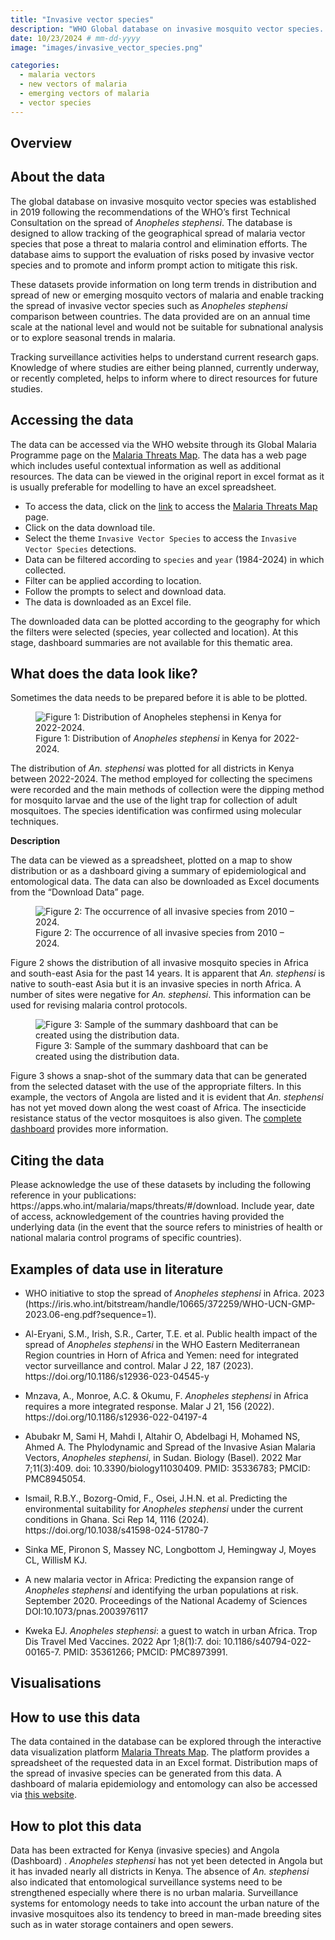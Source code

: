 ```yaml
---
title: "Invasive vector species"
description: "WHO Global database on invasive mosquito vector species. At present, the database contains data on detection of *Anopheles stephensi* outside of its native ecosystems."
date: 10/23/2024 # mm-dd-yyyy
image: "images/invasive_vector_species.png"

categories:
  - malaria vectors
  - new vectors of malaria
  - emerging vectors of malaria
  - vector species
---
```


::: {.page-tabs .panel-tabset}

## Overview

<h2>About the data</h2>

The global database on invasive mosquito vector species was established in 2019 following the recommendations of the WHO's first Technical Consultation on the spread of *Anopheles stephensi*. The database is designed to allow tracking of the geographical spread of malaria vector species that pose a threat to malaria control and elimination efforts. The database aims to support the evaluation of risks posed by invasive vector species and to promote and inform prompt action to mitigate this risk.

These datasets provide information on long term trends in distribution and spread of new or emerging mosquito vectors of malaria and enable tracking the spread of invasive vector species such as *Anopheles stephensi* comparison between countries. The data provided are on an annual time scale at the national level and would not be suitable for subnational analysis or to explore seasonal trends in malaria.

Tracking surveillance activities helps to understand current research gaps. Knowledge of where studies are either being planned, currently underway, or recently completed, helps to inform where to direct resources for future studies.

<h2>Accessing the data</H2>

The data can be accessed via the WHO website through its Global Malaria Programme page on the [Malaria Threats Map](https://apps.who.int/malaria/maps/threats/#/stories?theme=prevention).  The data has a web page which includes useful contextual information as well as additional resources. The data can be viewed in the original report in excel format as it is usually preferable for modelling to have an excel spreadsheet.

- To access the data, click on the [link](https://apps.who.int/malaria/maps/threats) to access the [Malaria Threats Map](https://apps.who.int/malaria/maps/threats/) page. 
- Click on the data download tile. 
- Select the theme `Invasive Vector Species` to access the `Invasive Vector Species` detections. 
- Data can be filtered according to `species` and `year` (1984-2024) in which collected. 
- Filter can be applied according to location. 
- Follow the prompts to select and download data. 
- The data is downloaded as an Excel file. 


The downloaded data can be plotted according to the geography for which the filters were selected (species, year collected and location). At this stage, dashboard summaries are not available for this thematic area.

<h2>What does the data look like?</h2>

Sometimes the data needs to be prepared before it is able to be plotted.

![Figure 1: Distribution of *Anopheles stephensi* in Kenya for 2022-2024.](images/distributionn_of_anopheles_stephensi_kenya.png){fig-align="left"}

The distribution of *An. stephensi* was plotted for all districts in Kenya between 2022-2024. The method employed for collecting the specimens were recorded and the main methods of collection were the dipping method for mosquito larvae and the use of the light trap for collection of adult mosquitoes. The species identification was confirmed using molecular techniques.

**Description**

The data can be viewed as a spreadsheet, plotted on a map to show distribution or as a dashboard giving a summary of epidemiological and entomological data. The data can also be downloaded as Excel documents from the "Download Data" page.

![Figure 2: The occurrence of all invasive species from 2010 – 2024.](images/occurance_of_invasive_species.png){fig-align="left"}

Figure 2 shows the distribution of all invasive mosquito species in Africa and south-east Asia for the past 14 years. It is apparent that *An. stephensi* is native to south-east Asia but it is an invasive species in north Africa. A number of sites were negative for *An. stephensi*. This information can be used for revising malaria control protocols.

![Figure 3: Sample of the summary dashboard that can be created using the distribution data.](images/summary_dashboard.png){fig-align="left"}

Figure 3 shows a snap-shot of the summary data that can be generated from the selected dataset with the use of the appropriate filters. In this example, the vectors of Angola are listed and it is evident that *An. stephensi* has not yet moved down along the west coast of Africa. The insecticide resistance status of the vector mosquitoes is also given. The [complete dashboard](https://apps.who.int/malaria/maps/threats/#/dashboards?country=AO&theme=prevention) provides more information.

<h2>Citing the data</h2>

Please acknowledge the use of these datasets by including the following reference in your publications: https://apps.who.int/malaria/maps/threats/#/download. Include year, date of access, acknowledgement of the countries having provided the underlying data (in the event that the source refers to ministries of health or national malaria control programs of specific countries).

<h2>Examples of data use in literature</h2>

- WHO initiative to stop the spread of *Anopheles stephensi* in Africa. 2023 (https://iris.who.int/bitstream/handle/10665/372259/WHO-UCN-GMP-2023.06-eng.pdf?sequence=1). 

- Al-Eryani, S.M., Irish, S.R., Carter, T.E. et al. Public health impact of the spread of *Anopheles stephensi* in the WHO Eastern Mediterranean Region countries in Horn of Africa and Yemen: need for integrated vector surveillance and control. Malar J 22, 187 (2023). https://doi.org/10.1186/s12936-023-04545-y

- Mnzava, A., Monroe, A.C. & Okumu, F. *Anopheles stephensi* in Africa requires a more integrated response. Malar J 21, 156 (2022). https://doi.org/10.1186/s12936-022-04197-4

- Abubakr M, Sami H, Mahdi I, Altahir O, Abdelbagi H, Mohamed NS, Ahmed A. The Phylodynamic and Spread of the Invasive Asian Malaria Vectors, *Anopheles stephensi*, in Sudan. Biology (Basel). 2022 Mar 7;11(3):409. doi: 10.3390/biology11030409. PMID: 35336783; PMCID: PMC8945054.

- Ismail, R.B.Y., Bozorg-Omid, F., Osei, J.H.N. et al. Predicting the environmental suitability for *Anopheles stephensi* under the current conditions in Ghana. Sci Rep 14, 1116 (2024). https://doi.org/10.1038/s41598-024-51780-7

- Sinka ME,  Pironon S, Massey NC, Longbottom J, Hemingway J, Moyes CL, WillisM KJ.

- A new malaria vector in Africa: Predicting the expansion range of *Anopheles stephensi* and identifying the urban populations at risk. September 2020. Proceedings of the National Academy of Sciences DOI:10.1073/pnas.2003976117

- Kweka EJ. *Anopheles stephensi*: a guest to watch in urban Africa. Trop Dis Travel Med Vaccines. 2022 Apr 1;8(1):7. doi: 10.1186/s40794-022-00165-7. PMID: 35361266; PMCID: PMC8973991.

## Visualisations

<h2>How to use this data</h2>

The data contained in the database can be explored through the interactive data visualization platform [Malaria Threats Map](https://www.who.int/teams/global-malaria-programme/surveillance/malaria-threats-map). The platform provides a spreadsheet of the requested data in an Excel format. Distribution maps of the spread of invasive species can be generated from this data. A dashboard of malaria epidemiology and entomology can also be accessed via [this website](https://apps.who.int/malaria/maps/threats/#/dashboards?country=AO).

<h2>How to plot this data</h2>

Data has been extracted for Kenya (invasive species) and Angola (Dashboard) . *Anopheles stephensi* has not yet been detected in Angola but it has invaded nearly all districts in Kenya. The absence of *An. stephensi* also indicated that entomological surveillance systems need to be strengthened especially where there is no urban malaria. Surveillance systems for entomology needs to take into account the urban nature of the invasive mosquitoes also its tendency to breed in man-made breeding sites such as in water storage containers and open sewers. 

:::